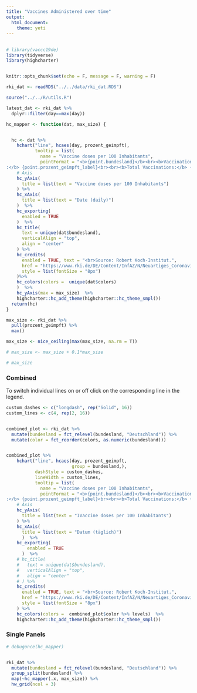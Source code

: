 ```yaml
---
title: "Vaccines Administered over time"
output: 
  html_document:
    theme: yeti
---
```


## {.tabset .tabset-pills}


```r
# library(vaccc19de)
library(tidyverse)
library(highcharter)


knitr::opts_chunk$set(echo = F, message = F, warning = F)

rki_dat <- readRDS("../../data/rki_dat.RDS")

source("../../R/utils.R")

latest_dat <- rki_dat %>% 
  dplyr::filter(day==max(day))

hc_mapper <- function(dat, max_size) {


  hc <- dat %>%
    hchart("line", hcaes(day, prozent_geimpft),
           tooltip = list(
             name = "Vaccine doses per 100 Inhabitants",
             pointFormat = "<b>{point.bundesland}</b><br><b>Vaccination doses per 100 Inhabitants
:</b> {point.prozent_geimpft_label}<br><br><b>Total Vaccinations:</b> {point.impfungen_kumulativ_label}")) %>%
    # Axis
    hc_yAxis(
      title = list(text = "Vaccine doses per 100 Inhabitants")
    ) %>%
    hc_xAxis(
      title = list(text = "Date (daily)")
    )  %>%
    hc_exporting(
      enabled = TRUE
    )  %>%
    hc_title(
      text = unique(dat$bundesland),
      verticalAlign = "top",
      align = "center"
    ) %>%
    hc_credits(
      enabled = TRUE, text = "<br>Source: Robert Koch-Institut.",
      href = "https://www.rki.de/DE/Content/InfAZ/N/Neuartiges_Coronavirus/Daten/Impfquoten-Tab.html",
      style = list(fontSize = "8px")
    )%>%
    hc_colors(colors =  unique(dat$colors)
    )  %>%
    hc_yAxis(max = max_size)  %>%
    highcharter::hc_add_theme(highcharter::hc_theme_smpl())
  return(hc)
}

max_size <- rki_dat %>% 
  pull(prozent_geimpft) %>% 
  max()

max_size <- nice_ceiling(max(max_size, na.rm = T))

# max_size <- max_size + 0.1*max_size

# max_size 

```

### Combined

To switch individual lines on or off click on the corresponding line in the legend.

```r
custom_dashes <- c("longdash", rep("Solid", 16))
custom_lines <- c(4, rep(2, 16))


combined_plot <- rki_dat %>% 
  mutate(bundesland = fct_relevel(bundesland, "Deutschland")) %>%
  mutate(color = fct_reorder(colors, as.numeric(bundesland))) 


combined_plot %>% 
    hchart("line", hcaes(day, prozent_geimpft, 
                         group = bundesland,),
           dashStyle = custom_dashes,
           lineWidth = custom_lines,
           tooltip = list(
             name = "Vaccine doses per 100 Inhabitants",
             pointFormat = "<b>{point.bundesland}</b><br><b>Vaccination doses per 100 Inhabitants
:</b> {point.prozent_geimpft_label}<br><br><b>Total Vaccinations:</b> {point.impfungen_kumulativ_label}")) %>%
    # Axis
    hc_yAxis(
      title = list(text = "IVaccine doses per 100 Inhabitants")
    ) %>% 
    hc_xAxis(
      title = list(text = "Datum (täglich)")
      )  %>% 
    hc_exporting(
        enabled = TRUE
      )  %>% 
    # hc_title(
    #   text = unique(dat$bundesland),
    #   verticalAlign = "top",
    #   align = "center"
    # ) %>% 
    hc_credits(
      enabled = TRUE, text = "<br>Source: Robert Koch-Institut.",
      href = "https://www.rki.de/DE/Content/InfAZ/N/Neuartiges_Coronavirus/Daten/Impfquoten-Tab.html",
      style = list(fontSize = "8px")
    ) %>% 
    hc_colors(colors =  combined_plot$color %>% levels)  %>%
    highcharter::hc_add_theme(highcharter::hc_theme_smpl())

```

### Single Panels

```r
# debugonce(hc_mapper)


rki_dat %>% 
  mutate(bundesland = fct_relevel(bundesland, "Deutschland")) %>% 
  group_split(bundesland) %>% 
  map(~hc_mapper(.x, max_size)) %>% 
  hw_grid(ncol = 3)


```
